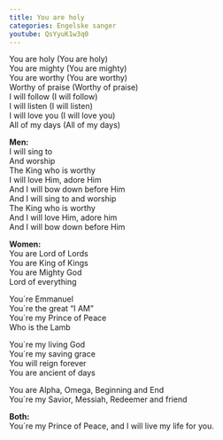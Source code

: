 ```yaml
---
title: You are holy
categories: Engelske sanger
youtube: QsYyuK1w3q0
---
```


You are holy (You are holy)  
You are mighty (You are mighty)  
You are worthy (You are worthy)  
Worthy of praise (Worthy of praise)  
I will follow (I will follow)  
I will listen (I will listen)  
I will love you (I will love you)  
All of my days (All of my days)

**Men:**  
I will sing to  
And worship  
The King who is worthy  
I will love Him, adore Him  
And I will bow down before Him  
And I will sing to and worship  
The King who is worthy  
And I will love Him, adore him  
And I will bow down before Him

**Women:**  
You are Lord of Lords  
You are King of Kings  
You are Mighty God  
Lord of everything

You´re Emmanuel  
You´re the great "I AM"  
You´re my Prince of Peace  
Who is the Lamb

You´re my living God  
You´re my saving grace  
You will reign forever  
You are ancient of days

You are Alpha, Omega, Beginning and End  
You´re my Savior, Messiah, Redeemer and friend

**Both:**  
You´re my Prince of Peace, and I will live my life for you.

